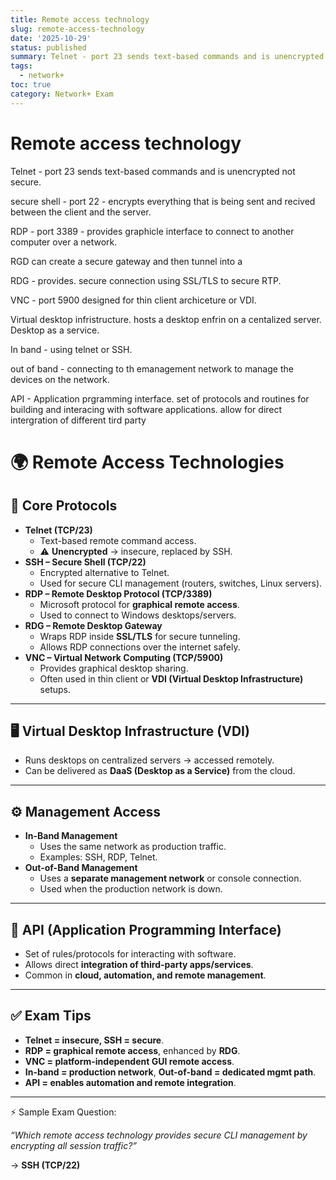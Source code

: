 ```yaml
---
title: Remote access technology
slug: remote-access-technology
date: '2025-10-29'
status: published
summary: Telnet - port 23 sends text-based commands and is unencrypted not secure.
tags:
  - network+
toc: true
category: Network+ Exam
---
```


# Remote access technology

Telnet - port 23 sends text-based commands and is unencrypted not secure. 

secure shell - port 22 - encrypts everything that is being sent and recived between the client and the server. 

RDP - port 3389 - provides graphicle interface to connect to another computer over a network. 

RGD can create a secure gateway and then tunnel into a 

RDG - provides. secure connection using SSL/TLS to secure RTP. 

VNC - port 5900 designed for thin client archiceture or VDI. 

Virtual desktop infristructure. hosts a desktop enfrin on a centalized server. Desktop as a service. 

In band - using telnet or SSH. 

out of band - connecting to th emanagement network to manage the devices on the network. 

API - Application prgramming interface. set of protocols and routines for building and interacing with software applications. allow for direct intergration of different tird party 

# 🌍 Remote Access Technologies

## 🔑 Core Protocols

- **Telnet (TCP/23)**
    - Text-based remote command access.
    - ⚠️ **Unencrypted** → insecure, replaced by SSH.
- **SSH – Secure Shell (TCP/22)**
    - Encrypted alternative to Telnet.
    - Used for secure CLI management (routers, switches, Linux servers).
- **RDP – Remote Desktop Protocol (TCP/3389)**
    - Microsoft protocol for **graphical remote access**.
    - Used to connect to Windows desktops/servers.
- **RDG – Remote Desktop Gateway**
    - Wraps RDP inside **SSL/TLS** for secure tunneling.
    - Allows RDP connections over the internet safely.
- **VNC – Virtual Network Computing (TCP/5900)**
    - Provides graphical desktop sharing.
    - Often used in thin client or **VDI (Virtual Desktop Infrastructure)** setups.

---

## 🖥️ Virtual Desktop Infrastructure (VDI)

- Runs desktops on centralized servers → accessed remotely.
- Can be delivered as **DaaS (Desktop as a Service)** from the cloud.

---

## ⚙️ Management Access

- **In-Band Management**
    - Uses the same network as production traffic.
    - Examples: SSH, RDP, Telnet.
- **Out-of-Band Management**
    - Uses a **separate management network** or console connection.
    - Used when the production network is down.

---

## 🔗 API (Application Programming Interface)

- Set of rules/protocols for interacting with software.
- Allows direct **integration of third-party apps/services**.
- Common in **cloud, automation, and remote management**.

---

## ✅ Exam Tips

- **Telnet = insecure, SSH = secure**.
- **RDP = graphical remote access**, enhanced by **RDG**.
- **VNC = platform-independent GUI remote access**.
- **In-band = production network**, **Out-of-band = dedicated mgmt path**.
- **API = enables automation and remote integration**.

---

⚡ Sample Exam Question:

*“Which remote access technology provides secure CLI management by encrypting all session traffic?”*

→ **SSH (TCP/22)**
